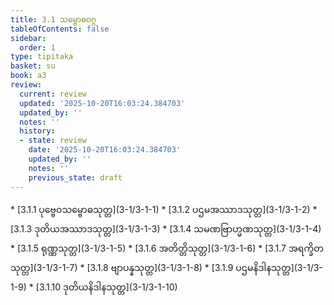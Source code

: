 ```yaml
---
title: 3.1 သမ္ဗောဓဝဂ္ဂ
tableOfContents: false
sidebar:
  order: 1
type: tipitaka
basket: su
book: a3
review:
  current: review
  updated: '2025-10-20T16:03:24.384703'
  updated_by: ''
  notes: ''
  history:
  - state: review
    date: '2025-10-20T16:03:24.384703'
    updated_by: ''
    notes: ''
    previous_state: draft
---
```



<DynamicBreadcrumb />


<ReviewStatus review={frontmatter.review} showDetails={true} />

<HypothesisAnnotation frontmatter={frontmatter} />



<TableOfContents book="a3" section="3.1">
* [3.1.1 ပုဗ္ဗေဝသမ္ဗောဓသုတ္တ](3-1/3-1-1)
* [3.1.2 ပဌမအဿာဒသုတ္တ](3-1/3-1-2)
* [3.1.3 ဒုတိယအဿာဒသုတ္တ](3-1/3-1-3)
* [3.1.4 သမဏဗြာဟ္မဏသုတ္တ](3-1/3-1-4)
* [3.1.5 ရုဏ္ဏသုတ္တ](3-1/3-1-5)
* [3.1.6 အတိတ္တိသုတ္တ](3-1/3-1-6)
* [3.1.7 အရက္ခိတသုတ္တ](3-1/3-1-7)
* [3.1.8 ဗျာပန္နသုတ္တ](3-1/3-1-8)
* [3.1.9 ပဌမနိဒါနသုတ္တ](3-1/3-1-9)
* [3.1.10 ဒုတိယနိဒါနသုတ္တ](3-1/3-1-10)
</TableOfContents>